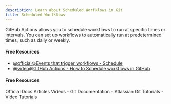 ```yaml
---
description: Learn about Scheduled Worfklows in Git
title: Scheduled Worfklows
---
```


GitHub Actions allows you to schedule workflows to run at specific times or intervals. You can set up workflows to automatically run at predetermined times, such as daily or weekly.

#### Free Resources

- [@official@Events that trigger workflows - Schedule](https://docs.github.com/en/actions/writing-workflows/choosing-when-your-workflow-runs/events-that-trigger-workflows#schedule)
- [@video@GitHub Actions - How to Schedule workflows in GitHub](https://www.youtube.com/watch?v=StipNrK__Gk)

#### Free Resources

<Tabs defaultValue="official">
<TabsList>
<TabsTrigger value="official">Official Docs</TabsTrigger>
<TabsTrigger value="article">Articles</TabsTrigger>
<TabsTrigger value="video">Videos</TabsTrigger>
</TabsList>

<TabsContent value="official">
- <Link href="https://git-scm.com/docs">Git Documentation</Link>
</TabsContent>
<TabsContent value="article">
- <Link href="https://www.atlassian.com/git/tutorials">Atlassian Git Tutorials</Link>
</TabsContent>
<TabsContent value="video">
- <Link href="https://www.youtube.com/results?search_query=git+scheduled-worfklows+tutorial">Video Tutorials</Link>
</TabsContent>
</Tabs>

<Outlet path="5-github/basics/scheduled-worfklows" />
